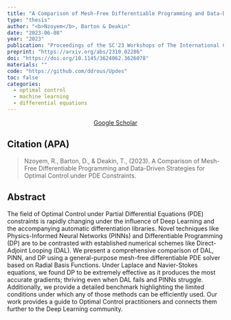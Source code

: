 ```yaml
---
title: "A Comparison of Mesh-Free Differentiable Programming and Data-Driven Strategies for Optimal Control under PDE Constraints"
type: "thesis"
author: "<b>Nzoyem</b>, Barton & Deakin"
date: "2023-06-08"
year: "2023"
publication: "Proceedings of the SC'23 Workshops of The International Conference on High Performance Computing, Network, Storage, and Analysis"
preprint: "https://arxiv.org/abs/2310.02286"
doi: "https://doi.org/10.1145/3624062.3626078"
materials: ""
code: "https://github.com/ddrous/Updes"
toc: false
categories:
  - optimal control
  - machine learning
  - differential equations
---
```


```{=html}
<center> <a href="https://scholar.google.com/citations?view_op=view_citation&hl=en&user=80GLOSUAAAAJ&citation_for_view=80GLOSUAAAAJ:8k81kl-MbHgC" target="_blank" class="btn btn-primary rounded-pill"> Google Scholar </a> </center>
```


## Citation (APA)

> Nzoyem, R., Barton, D., & Deakin, T., (2023). A Comparison of Mesh-Free Differentiable Programming and Data-Driven Strategies for Optimal Control under PDE Constraints.


## Abstract

The field of Optimal Control under Partial Differential Equations (PDE) constraints is rapidly changing under the influence of Deep Learning and the accompanying automatic differentiation libraries. Novel techniques like Physics-Informed Neural Networks (PINNs) and Differentiable Programming (DP) are to be contrasted with established numerical schemes like Direct-Adjoint Looping (DAL). We present a comprehensive comparison of DAL, PINN, and DP using a general-purpose mesh-free differentiable PDE solver based on Radial Basis Functions. Under Laplace and Navier-Stokes equations, we found DP to be extremely effective as it produces the most accurate gradients; thriving even when DAL fails and PINNs struggle. Additionally, we provide a detailed benchmark highlighting the limited conditions under which any of those methods can be efficiently used. Our work provides a guide to Optimal Control practitioners and connects them further to the Deep Learning community.